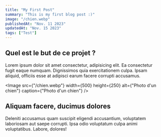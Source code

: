 ```yaml
---
title: "My First Post"
summary: "This is my first blog post :)"
image: "/chien.webp"
publishedAt: "Nov. 11 2023"
updatedAt: "Nov. 15 2023"
tags: ["Test"]
---
```


## Quel est le but de ce projet ?

Lorem ipsum dolor sit amet consectetur, adipisicing elit. Ea consectetur fugit eaque numquam. Dignissimos quia exercitationem culpa. Ipsam aliquid, officiis esse at adipisci earum facere corrupti accusamus.

<Image
  src={"/chien.webp"}
  width={500}
  height={250}
  alt={"Photo d'un chien"}
  caption={"Photo d'un chien"}
/>

## Aliquam facere, ducimus dolores

Deleniti accusamus quam suscipit eligendi accusantium, voluptatem laboriosam aut saepe corrupti. Ipsa odio voluptatum culpa animi voluptatibus. Labore, dolores!
